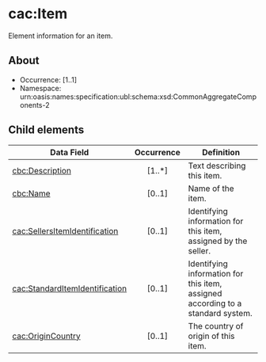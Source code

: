 # cac:Item
Element information for an item.

## About
* Occurrence: [1..1]
* Namespace: urn:oasis:names:specification:ubl:schema:xsd:CommonAggregateComponents-2


## Child elements

| Data Field                             | Occurrence | Definition                                                                                                         |
|----------------------------------------|:----------:|--------------------------------------------------------------------------------------------------------------------|
| [cbc:Description](./item/description.mdx)                       |   [1..*]   | Text describing this item.    
| [cbc:Name](./item/name.mdx)                              |   [0..1]   | Name of the item.                                                                                 |                                                 |
| [cac:SellersItemIdentification](./item/sellers-item-identification.mdx)        |   [0..1]   | Identifying information for this item, assigned by the seller.                                                     |
| [cac:StandardItemIdentification](./item/standard-item-identification.mdx)      |   [0..1]   | Identifying information for this item, assigned according to a standard system.                                    |
| [cac:OriginCountry](./item/origin-country.mdx)                    |   [0..1]   | The country of origin of this item.                                                                                |
